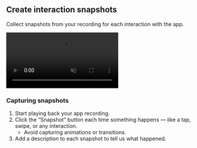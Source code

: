 ## Create interaction snapshots

Collect snapshots from your recording for each interaction with the app.

<video src="https://odim-video.s3.us-east-2.amazonaws.com/assets/SnapshotInteractions.mp4" className="not-prose w-full h-auto rounded-lg focus:outline-hidden focus:ring-0" autoPlay loop playsInline muted></video>

### Capturing snapshots
1. Start playing back your app recording.
2. Click the “Snapshot” button each time something happens — like a tap, swipe, or any interaction.
    - Avoid capturing animations or transitions.
3. Add a description to each snapshot to tell us what happened.

